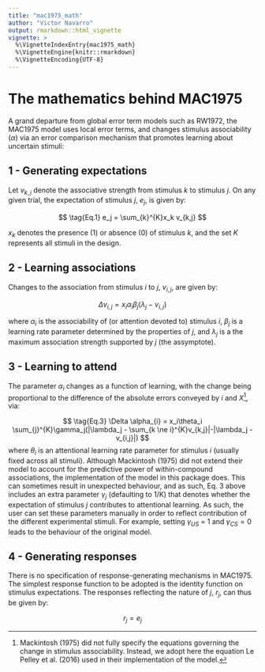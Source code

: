 ```yaml
---
title: "mac1975_math"
author: "Victor Navarro"
output: rmarkdown::html_vignette
vignette: >
  %\VignetteIndexEntry{mac1975_math}
  %\VignetteEngine{knitr::rmarkdown}
  %\VignetteEncoding{UTF-8}
---
```


# The mathematics behind MAC1975

A grand departure from global error term models such as RW1972, the MAC1975 model uses local error terms, and changes stimulus associability ($\alpha$) via an error comparison mechanism that promotes learning about uncertain stimuli:

## 1 - Generating expectations

Let $v_{k,j}$ denote the associative strength from stimulus $k$ to stimulus $j$. On any given trial, the expectation of stimulus $j$, $e_j$, is given by:

$$
\tag{Eq.1}
e_j = \sum_{k}^{K}x_k v_{k,j}
$$

$x_k$ denotes the presence (1) or absence (0) of stimulus $k$, and the set $K$ represents all stimuli in the design.

## 2 - Learning associations

Changes to the association from stimulus $i$ to $j$, $v_{i,j}$, are given by:

$$
\tag{Eq.2}
\Delta v_{i,j} = x_i \alpha_i \beta_j (\lambda_j - v_{i,j})
$$

where $\alpha_i$ is the associability of (or attention devoted to) stimulus $i$, $\beta_j$ is a learning rate parameter determined by the properties of $j$, and $\lambda_j$ is a the maximum association strength supported by $j$ (the assymptote).

## 3 - Learning to attend

The parameter $\alpha_i$ changes as a function of learning, with the change being proportional to the difference of the absolute errors conveyed by $i$ and $X$[^note1], via:

$$
\tag{Eq.3}
\Delta \alpha_{i} = x_i\theta_i \sum_{j}^{K}\gamma_j(|\lambda_j - \sum_{k \ne i}^{K}v_{k,j}|-|\lambda_j -  v_{i,j}|)
$$
where $\theta_i$ is an attentional learning rate parameter for stimulus $i$ (usually fixed across all stimuli). Although  Mackintosh (1975) did not extend their model to account for the predictive power of within-compound associations, the implementation of the model in this package does. This can sometimes result in unexpected behaviour, and as such, Eq. 3 above includes an extra parameter $\gamma_j$ (defaulting to 1/K) that denotes whether the expectation of stimulus $j$ contributes to attentional learning. As such, the user can set these parameters manually in order to reflect contribution of the different experimental stimuli. For example, setting $\gamma_{US}$ = 1 and $\gamma_{CS} = 0$ leads to the behaviour of the original model.

## 4 - Generating responses

There is no specification of response-generating mechanisms in MAC1975. The simplest response function to be adopted is the identity function on stimulus expectations. The responses reflecting the nature of $j$, $r_j$, can thus be given by:

$$
\tag{Eq.4}
r_j = e_j
$$

[^note1]: 
Mackintosh (1975) did not fully specify the equations governing the change in stimulus associability. Instead, we adopt here the equation Le Pelley et al. (2016) used in their implementation of the model.

